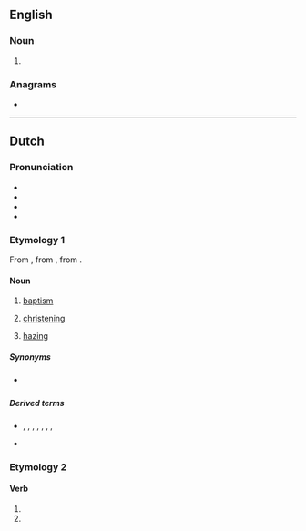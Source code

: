 ==English==

===Noun===
{{en-noun}}

# {{alternative form of|en|dop|nodot=yes}} {{gloss|cup in which diamond is cut}}

===Anagrams===
* {{anagrams|en|a=doop|podo-|pood}}

----

==Dutch==
{{wikipedia|doop (sacrament)|lang=nl}}
{{wikipedia|studentendoop|lang=nl}}

===Pronunciation===
* {{IPA|nl|/doːp/}}
* {{audio|nl|Nl-doop.ogg|Audio}}
* {{hyphenation|nl|doop}}
* {{rhymes|nl|oːp}}

===Etymology 1===
{{root|nl|ine-pro|*dʰewb-}}
From {{inh|nl|dum|dope}}, from {{inh|nl|odt|dōpa}}, from {{inh|nl|gem-pro|*daupō}}.

====Noun====
{{nl-noun|m|-en|doopje}}

# [[baptism]]
#: {{ux|nl|'''Doop''' door besprenkeling staat niet in de Bijbel onderwezen.|'''Baptism''' by sprinkling is taught not in the Bible.}}
#: {{ux|nl|Er zijn vele verschillende '''dopen''' in de Bijbel en maar een paar zijn met water.|There are many different '''baptisms''' in the Bible and only a few are with water.}}
# [[christening]]
# {{lb|nl|Belgium}} [[hazing]]

=====Synonyms=====
* {{sense|hazing}} {{l|nl|ontgroening}} {{qual|Netherlands}}

=====Derived terms=====
* {{sense|baptism}} {{l|nl|doopboek}}, {{l|nl|doopceel}}, {{l|nl|doopsel}}, {{l|nl|dopeling}}, {{l|nl|kinderdoop}}, {{l|nl|vuurdoop}}, {{l|nl|waterdoop}}, {{l|nl|wederdoop}}
* {{sense|hazing}} {{l|nl|studentendoop}}

===Etymology 2===
{{nonlemma}}

====Verb====
{{head|nl|verb form}}

# {{nl-verb form of|p=1|n=sg|t=pres|m=ind|dopen}}
# {{nl-verb form of|m=imp|dopen}}
